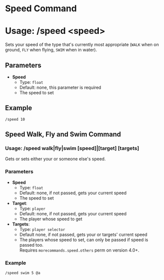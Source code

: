 # Speed Command
# Usage: /speed <speed\>
Sets your speed of the type that's currently most appropriate 
(`WALK` when on ground, `FLY` when flying, `SWIM` when in water).

## Parameters
- **Speed**
  + Type: `float`
  + Default: none, this parameter is required
  + The speed to set

## Example
`/speed 10`

## Speed Walk, Fly and Swim Command
### Usage: /speed walk|fly|swim \[speed]|\[target] \[targets]
Gets or sets either your or someone else's speed.

### Parameters
- **Speed**
  + Type: `float`
  + Default: none, if not passed, gets your current speed
  + The speed to set
- **Target**:
  + Type: `player`
  + Default: none, if not passed, gets your current speed
  + The player whose speed to get
- **Targets**:
  + Type: `player selector`
  + Default none, if not passed, gets your or targets' current speed
  + The players whose speed to set, can only be passed if speed is passed too.  
    Requires `morecommands.speed.others` perm on version 4.0+.

### Example
`/speed swim 5 @a`
